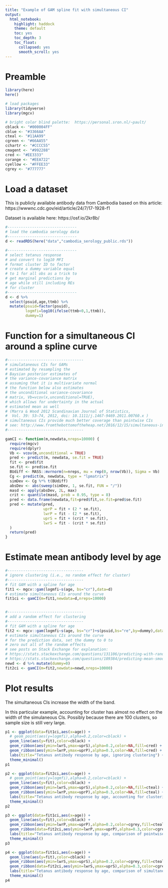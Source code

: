 ```yaml
---
title: "Example of GAM spline fit with simultaneous CI"
output:
  html_notebook:
    highlight: haddock
    theme: default
    toc: yes
    toc_depth: 3
    toc_float:
      collapsed: yes
      smooth_scroll: yes
---
```



# Preamble
```r
library(here)
here()

# load packages
library(tidyverse)
library(mgcv)

# bright color blind palette:  https://personal.sron.nl/~pault/ 
cblack <- "#000004FF"
cblue <- "#3366AA"
cteal <- "#11AA99"
cgreen <- "#66AA55"
cchartr <- "#CCCC55"
cmagent <- "#992288"
cred <- "#EE3333"
corange <- "#EEA722"
cyellow <- "#FFEE33"
cgrey <- "#777777"

```


# Load a dataset

This is publicly available antibody data from Cambodia based on this article:
https://wwwnc.cdc.gov/eid/article/24/7/17-1928-f1

Dataset is available here:
https://osf.io/2kr8b/

```r
#-------------------------------
# load the cambodia serology data
#-------------------------------
d <- readRDS(here("data","cambodia_serology_public.rds"))

#-------------------------------
# select tetanus response
# and convert to log10 MFI
# format cluster ID to factor
# create a dummy variable equal
# to 1 for all obs as a trick to
# get marginal predictions by
# age while still including REs
# for cluster
#-------------------------------
d <- d %>%
  select(psuid,age,ttmb) %>%
  mutate(psuid=factor(psuid),
         logmfi=log10(ifelse(ttmb<0,1,ttmb)),
         dummy=1)

```


# Function for a simultaneous CI around a spline curve
```r
#----------------------------------
# simulataneous CIs for GAMs
# estimated by resampling the 
# Baysian posterior estimates of
# the variance-covariance matrix
# assuming that it is multivariate normal
# the function below also estimates 
# the unconditional variance-covariance
# matrix, Vb=vcov(x,unconditional=TRUE), 
# which allows for undertainty in the actual
# estimated mean as well 
# (Marra & Wood 2012 Scandinavian Journal of Statistics, 
#  Vol. 39: 53–74, 2012, doi: 10.1111/j.1467-9469.2011.00760.x )
# simultaneous CIs provide much better coverage than pointwise CIs
# see: http://www.fromthebottomoftheheap.net/2016/12/15/simultaneous-interval-revisited/
#----------------------------------

gamCI <- function(m,newdata,nreps=10000) {
  require(mgcv)
  require(dplyr)
  Vb <- vcov(m,unconditional = TRUE)
  pred <- predict(m, newdata, se.fit = TRUE)
  fit <- pred$fit
  se.fit <- pred$se.fit
  BUdiff <- MASS::mvrnorm(n=nreps, mu = rep(0, nrow(Vb)), Sigma = Vb)
  Cg <- predict(m, newdata, type = "lpmatrix")
  simDev <- Cg %*% t(BUdiff)
  absDev <- abs(sweep(simDev, 1, se.fit, FUN = "/"))
  masd <- apply(absDev, 2L, max)
  crit <- quantile(masd, prob = 0.95, type = 8)
  pred <- data.frame(newdata,fit=pred$fit,se.fit=pred$se.fit)
  pred <- mutate(pred,
                 uprP = fit + (2 * se.fit),
                 lwrP = fit - (2 * se.fit),
                 uprS = fit + (crit * se.fit),
                 lwrS = fit - (crit * se.fit)
  )
  return(pred)
}

```

# Estimate mean antibody level by age

```r
#----------------------------------
# ignore clustering (i.e., no random effect for cluster)
#----------------------------------
# fit GAM with a spline for age
fit1 <- mgcv::gam(logmfi~s(age, bs="cr"),data=d)
# estimate simultaneous CIs around the curve
fit1ci <- gamCI(m=fit1,newdata=d,nreps=10000)


#----------------------------------
# add a random effect for clustering
#----------------------------------
# fit GAM with a spline for age
fit2 <- mgcv::gam(logmfi~s(age, bs="cr")+s(psuid,bs="re",by=dummy),data=d)
# estimate simultaneous CIs around the curve
# for the prediction data, set the dummy to 0 to 
# zero out all of the random effects
# see posts on Stack Exchange for explanation:
# https://stats.stackexchange.com/questions/131106/predicting-with-random-effects-in-mgcv-gam/131116#131116
# https://stats.stackexchange.com/questions/189384/predicting-mean-smooth-in-gam-with-smooth-by-random-factor-interaction
newd <- d %>% mutate(dummy=0)
fit2ci <- gamCI(m=fit2,newdata=newd,nreps=10000)

```

# Plot results

The simultaneous CIs increase the width of the band.

In this particular example, accounting for cluster has almost no effect on the width of the simulaneous CIs.  Possibly because there are 100 clusters, so sample size is still very large.

```r

p1 <- ggplot(data=fit1ci,aes(x=age)) +
  # geom_point(aes(y=logmfi),alpha=0.2,color=cblack) +
  geom_line(aes(y=fit),color=cblack) +
  geom_ribbon(aes(ymin=lwrS,ymax=uprS),alpha=0.2,color=NA,fill=cred) +
  geom_ribbon(aes(ymin=lwrP,ymax=uprP),alpha=0.3,color=NA,fill=cred) +
  labs(title="Tetanus antibody response by age, ignoring clustering") +
  theme_minimal()
p1

p2 <- ggplot(data=fit2ci,aes(x=age)) +
  # geom_point(aes(y=logmfi),alpha=0.2,color=cblack) +
  geom_line(aes(y=fit),color=cblack) +
  geom_ribbon(aes(ymin=lwrS,ymax=uprS),alpha=0.2,color=NA,fill=cteal) +
  geom_ribbon(aes(ymin=lwrP,ymax=uprP),alpha=0.3,color=NA,fill=cteal) +
  labs(title="Tetanus antibody response by age, accounting for clustering") +
  theme_minimal()
p2

p3 <- ggplot(data=fit1ci,aes(x=age)) +
  geom_line(aes(y=fit),color=cblack) +
  geom_ribbon(aes(ymin=lwrP,ymax=uprP),alpha=0.2,color=cgrey,fill=cteal) +
  geom_ribbon(data=fit2ci,aes(ymin=lwrP,ymax=uprP),alpha=0.3,color=cgrey,lty="dashed",fill=cgreen) +
  labs(title="Tetanus antibody response by age, comparison of pointwise CIs") +
  theme_minimal()
p3

p4 <- ggplot(data=fit1ci,aes(x=age)) +
  geom_line(aes(y=fit),color=cblack) +
  geom_ribbon(aes(ymin=lwrS,ymax=uprS),alpha=0.2,color=cgrey,fill=cteal) +
  geom_ribbon(data=fit2ci,aes(ymin=lwrS,ymax=uprS),alpha=0.3,color=cgrey,lty="dashed",fill=cgreen) +
  labs(title="Tetanus antibody response by age, comparison of simultaneous CIs") +
  theme_minimal()
p4
```



